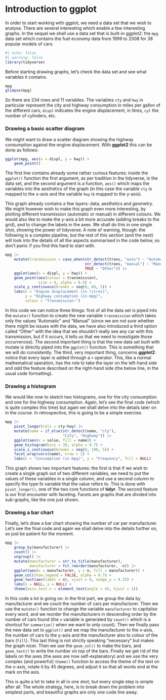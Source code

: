 # Introduction to ggplot

In order to start working with ggplot, we need a data set that we wish to analyse. There are several interesting which enable a few interesting graphs. In the sequel we shall use a data set that is built-in ggplot2: the `mpg` data set which contains the fuel economy data from 1999 to 2008 for 38 popular models of cars.

```r
#| echo: false
#| warning: false
library(tidyverse)
```

Before starting drawing graphs, let's check the data set and see what variables it contains.

```r
mpg
glimpse(mpg)
```

So there are 234 rows and 11 variables. The variables `cty` and `hwy` in particular represent the city and highway consumption in miles per gallon of the different cars, `displ` indicates the engine displacement, in litres, `cyl` the number of cylinders, etc.

### Drawing a basic scatter diagram

We might want to draw a scatter diagram showing the highway consumption against the engine displacement. With **ggplot2** this can be done as follows:

```r
ggplot(mpg, aes(x = displ, y = hwy)) +
    geom_point()
```

The first line contains already some rather curious features: inside the `ggplot()` function the first argument, as per tradition in the tidyverse, is the data set, and the second argument is a function, `aes()` which maps the variables into the aesthetics of the graph (in this case the variable `cty` is mapped to the x-axis and the variable `hwy` is mapped to the y-axis).

This graph already contains a few layers: data, aesthetics and geometry. We might however wish to make this graph even more interesting, by plotting different transmission (automatic or manual) in different colours. We would also like to make the y-axis a bit more accurate (adding breaks to the grid), and to change the labels in the axes. We shall do this in one single shot, showing the power of tidyverse. A note of warning, though: the following is a complex pipeline, but the rest of this section (and the next) will look into the details of all the aspects summarised in the code below, so don't panic if you find this hard to start with.

```r
mpg |> 
    mutate(transmission = case_when(str_detect(trans, "auto") ~ "Automatic",
                                    str_detect(trans, "manual") ~ "Manual",
                                    TRUE ~ "Other")) |> 
    ggplot(aes(x = displ, y = hwy)) +
    geom_point(aes(colour = transmission),
               size = 4, alpha = 0.5) +
    scale_y_continuous(breaks = seq(0, 60, 5)) +
    labs(x = "Engine displacement (in litres)", 
         y = "Highway consumption (in mpg)",
         colour = "Transmission:") 
```

In this code we can notice three things: first of all the data set is piped into the `mutate()` function to create the new variable `transmission` which takes only the values "Automatic" and "Manual" (since we are not sure whether there might be issues with the data, we have also introduced a third option called "Other" with the idea that we shouldn't really see any car with this transmission, but if it occurs, it tells us that we need to investigate those occurrences). The second important thing is that the new data set built with mutate is directly piped into the `ggplot()` function. This is something that we will do consistently. The third, very important thing, concerns **ggplot2**: notice that every layer is added through a `+` operator. This, like a normal mathematical operation, has the role to take the layer on the left-hand side and *add* the feature described on the right-hand side (the below line, in the usual code formatting).

### Drawing a histogram

We would like now to sketch two histograms, one for the city consumption and one for the highway consumption. Again, let's see the final code (which is quite complex this time) but again we shall delve into the details later on in the course. In retrospective, this is going to be a simple exercise.

```r
mpg |> 
    pivot_longer(cols = cty:hwy) |> 
    mutate(name = if_else(str_detect(name, "cty"), 
                          "City", "Highway")) |> 
    ggplot(aes(x = value, fill = name)) +
    geom_histogram(bins = 30, alpha = 0.7) +
    scale_x_continuous(breaks = seq(0, 100, 5)) +
    facet_wrap(vars(name), nrow = 2) +
    labs(x = "Consumption (in mpg)", y = "Frequency", fill = NULL)
```

This graph shows two important features: the first is that if we wish to create a single graph out of two different variables, we need to put the values of these variables in a single column, and use a second column to specify the type fo variable that the value refers to. This is done with `pivot_longer()`, one of the two core functions of **tidyr**. The second feature is our first encounter with faceting. Facets are graphs that are divided into sub-graphs, like the one just shown.

### Drawing a bar chart

Finally, let's draw a bar chart showing the number of car per manufacturer. Let's see the final code and again we shall delve into the details further on, so just be patient for the moment.

```r
mpg |> 
    group_by(manufacturer) |> 
    count() |> 
    ungroup() |> 
    mutate(manufacturer = str_to_title(manufacturer),
           manufacturer = fct_reorder(manufacturer, -n)) |> 
    ggplot(aes(x = manufacturer, y = n, fill = manufacturer)) +
    geom_col(show.legend = FALSE, alpha = 0.7) +
    geom_text(aes(label = n), vjust = 0, nudge_y = 0.25) +
    labs(x = NULL, y = NULL) +
    theme(axis.text.x = element_text(angle = 45, hjust = 1))
```

In this code a lot is going on: in the first part, we group the data by manufacturer and we count the number of cars per manufacturer. Then we use the `mutate()` function to change the variable `manufacturer` to capitalise every word, and we reorder the manufacturers in descending order by the number of cars found (the `n` variable is generated by `count()` which is a shortcut for `summarise()` when we want to only count). Then we finally pass the new data set to `ggplot()` and we map the manufacturer to the x-axis, the number of cars to the y-axis and the manufacturer also to colour of the bars (`fill`). This last thing is not strictly speaking "necessary" but makes the graph nicer. Then we use the `geom_col()` to make the bars, and `geom_text()` to write the number on top of the bars. Finally we get rid of the labels on the axes (the axes are now self-explanatory) and we use the very complex (and powerful) `theme()` function to access the theme of the text on the x-axis, rotate it by 45 degrees, and adjust it so that all words end at the mark on the axis.

This is quite a lot to take in all in one shot, but every single step is simple after all. The whole strategy, here, is to break down the problem into simplest parts, and beautiful graphs are only one code line away.

